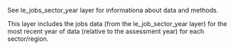 See le_jobs_sector_year layer for informationa about data and methods.  

This layer includes the jobs data (from the le_job_sector_year layer) for the most recent year of data (relative to the assessment year) for each sector/region.





